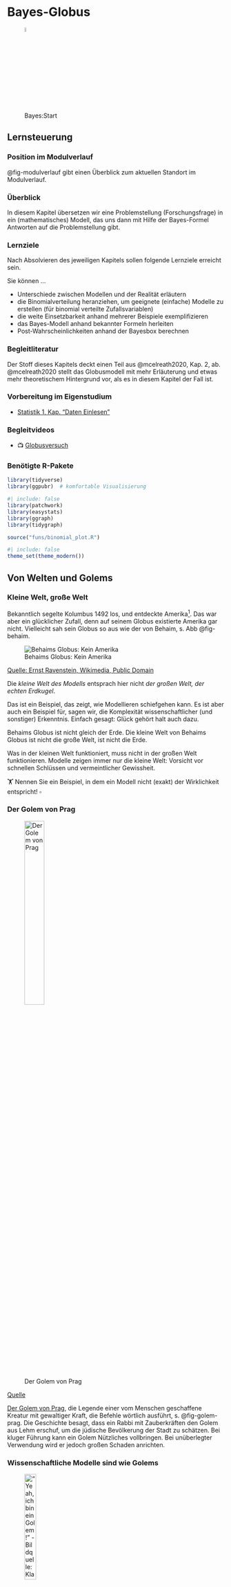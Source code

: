 # Bayes-Globus 





![Bayes:Start](img/Golem_hex.png){width=5%}




## Lernsteuerung

### Position im Modulverlauf

@fig-modulverlauf gibt einen Überblick zum aktuellen Standort im Modulverlauf.




### Überblick

In diesem Kapitel übersetzen wir eine Problemstellung (Forschungsfrage) in ein (mathematisches) Modell, das uns dann mit Hilfe der Bayes-Formel Antworten auf die Problemstellung gibt.


### Lernziele

Nach Absolvieren des jeweiligen Kapitels sollen folgende Lernziele erreicht sein.

Sie können ...


- Unterschiede zwischen Modellen und der Realität erläutern
- die Binomialverteilung heranziehen, um geeignete (einfache) Modelle zu erstellen (für binomial verteilte Zufallsvariablen)
- die weite Einsetzbarkeit anhand mehrerer Beispiele exemplifizieren
- das Bayes-Modell anhand bekannter Formeln herleiten
- Post-Wahrscheinlichkeiten anhand der Bayesbox berechnen


### Begleitliteratur


Der Stoff dieses Kapitels deckt einen Teil aus @mcelreath2020, Kap. 2, ab. @mcelreath2020 stellt das Globusmodell mit mehr Erläuterung und etwas mehr theoretischem Hintergrund vor, als es in diesem Kapitel der Fall ist.




### Vorbereitung im Eigenstudium

- [Statistik 1, Kap. "Daten Einlesen"](https://statistik1.netlify.app/020-r)


### Begleitvideos

- 📺 [Globusversuch](https://www.youtube.com/watch?v=fGlt9Ld4xzk&list=PLRR4REmBgpIGgz2Oe2Z9FcoLYBDnaWatN&index=6)


### Benötigte R-Pakete


```r
library(tidyverse)
library(ggpubr)  # komfortable Visualisierung
```


```r
#| include: false
library(patchwork)
library(easystats)
library(ggraph)
library(tidygraph)

source("funs/binomial_plot.R")
```


```r
#| include: false
theme_set(theme_modern())
```





## Von Welten und Golems

### Kleine Welt, große Welt

Bekanntlich segelte Kolumbus 1492 los, und entdeckte Amerika^[wenn auch nicht als Erster]. Das war aber ein glücklicher Zufall, denn auf seinem Globus existierte Amerika gar nicht. Vielleicht sah sein Globus so aus wie der von Behaim, s. Abb @fig-behaim.

![Behaims Globus: Kein Amerika](img/Behaim.jpg){#fig-behaim}

[Quelle: Ernst Ravenstein, Wikimedia, Public Domain](https://commons.wikimedia.org/wiki/File:RavensteinBehaim.jpg)

Die *kleine Welt des Modells* entsprach hier nicht *der großen Welt, der echten Erdkugel*.

Das ist ein Beispiel, das zeigt, wie Modellieren schiefgehen kann. Es ist aber auch ein Beispiel für, sagen wir, die Komplexität wissenschaftlicher (und sonstiger) Erkenntnis. Einfach gesagt: Glück gehört halt auch dazu.


::: callout-note
Behaims Globus ist nicht gleich der Erde. Die kleine Welt von Behaims Globus ist nicht die große Welt, ist nicht die Erde.
:::

Was in der kleinen Welt funktioniert, muss nicht in der großen Welt funktionieren. Modelle zeigen immer nur die kleine Welt: Vorsicht vor schnellen Schlüssen und vermeintlicher Gewissheit.


:::{exr-modellno}
🏋 Nennen Sie ein Beispiel, in dem ein Modell nicht (exakt) der Wirklichkeit entspricht! $\square$
:::







### Der Golem von Prag

![Der Golem von Prag](img/170px-Golem_and_Loew.jpg){#fig-golem-prag width="33%"}

[Quelle](https://de.wikipedia.org/wiki/Golem)

[Der Golem von Prag](http://www.prague.net/golem), die Legende einer vom Menschen geschaffene Kreatur mit gewaltiger Kraft, die Befehle wörtlich ausführt, s. @fig-golem-prag.
Die Geschichte besagt, dass ein Rabbi mit Zauberkräften den Golem aus Lehm erschuf, um die jüdische Bevölkerung der Stadt zu schätzen.
Bei kluger Führung kann ein Golem Nützliches vollbringen.
Bei unüberlegter Verwendung wird er jedoch großen Schaden anrichten.

### Wissenschaftliche Modelle sind wie Golems



!["Yeah, ich bin ein Golem!" - Bildquelle: Klara Schaumann](img/Golem_hex.png){width=25%}

:::: {.columns}

::: {.column width="50%"}
**Golem**

Eigenschaften des *Golems*:

-   Besteht aus Lehm
-   Belebt durch "Wahrheit"
-   Mächtig
-   dumm
-   Führt Befehle wörtlich aus
-   Missbrauch leicht möglich
-   Märchen
:::

::: {.column width="50%"}
**Modell**

Eigenschaften eines *Modells*:


-   Besteht aus ~~Lehm~~Silikon
-   Belebt durch Wahrheit (?)
-   Manchmal mächtig
-   simpler als die Realität
-   Führt Befehle wörtlich aus
-   Missbrauch leicht möglich
-   Nicht einmal falsch
:::

::::





::: callout-note
Wir bauen Golems.
:::

@fig-xy stellt ein Sinnbild von Modellen dar.


Vergleichen wir die kleine Welt unserer Modellen (@tbl-klein-gross), wie z.B. Behaims Globus, mit der Großen Welt, die Kolumbus und wir befahren.




| Kleine Welt                                                | Große Welt                                 |
|-----------------------------------------|-------------------------------|
| Die Welt, wie sie der Golem sieht                          | Die Welt, wie sie in Wirklichkeit ist      |
| ist das Modell, aber nicht (zwangsläufig) die Wirklichkeit | entspricht nicht (zwangsläufig) dem Modell |
| Verwenden wir beim Modellieren                             | Ist das, was wir modellieren               |

: Kleine Welt vs. große Welt {#tbl-klein-gross}






<!-- ![So denkt unser Bayes-Golem](img/bayesupdate2.png){#fig-bayes1} -->



:::{exm-bayes-lernen}
### Die Bayes-Formel und Lernen
🏋 Bayes-Inferenz ähnelt dem Lernen von Menschen. Geben Sie ein Beispiel von Lernen bei Menschen, das oben dargestelltem Prozess ähnelt!$\square$
:::

## Ein erster Versuch: Wir werfen den Globus





### Welcher Anteil der Erdoberfläche ist mit Wasser bedeckt?


:::{#exm-fofra1}
### Wasseranteil auf der Erdoberfläche
Unsere Forschungsfrage lautet, mit welchem Anteil die Erde wohl mit Wasser bedeckt ist (@fig-erde)? Um möglichst wenig schreiben zu müssen, schreiben wir für "angenommener Wasseranteil auf der Erdoberfläche" kurz $p$ oder $\pi$ (p wie proportion, Anteil). $\square$
:::

![Die Erde. Schön! Und mit viel Wasser, ca. 70% der Erdoberfläche sind mit Wasser bedeckt. 
[Quelle](https://pngimg.com/image/25340), Lizenz: CC 4.0 BY-NC](img/earth.png){#fig-erde width="10%" fig-align="center"}


Analog können wir uns vorstellen, 11 Wissenschaftlis haben jeweils eine andere Hypothese zum Wasseranteil, $\pi$, der Erde. Die erste Person hat die Hypothese $\pi_1 = 0$, die zweite Person geht von $\pi_2 = 0.1$ aus ... die 11. Person von $\pi_{11} = 1$.
 
Um die Forschungsfage zu beantworten, werfen Sie einen Globus-Ball in die Luft und fangen in wieder auf. 
Sie notieren dann, ob die Stelle unter Ihrem Zeigefinger Wasser zeigt (W) oder Land (L). Den Versuch wiederholen Sie, bis Sie den Globusball insgesamt 9 Mal geworfen haben.^[Warum gerade 9 Mal? Tja, dann hat das Handy geklingelt... Auch in wissenschaftlichen Versuchen ist (leider?) nicht immer alles genau geregelt.]

So sah *mein*^[*Ihr* Ergebnis kann anders aussehen, schließlich ist es ja Zufall.] Ergebnis aus:

$$W \quad L \quad W \quad W \quad W \quad L \quad W \quad L \quad W$$


Also $W=6$ (Wasser, d.h. "Treffer") und $L=3$ (Land) ($n=9$ Versuche).

:::{#exr-globe1}
### Spin the Globe
🏋️️ Besorgen Sie sich einen Globus (zur Not eine Münze) und stellen Sie den Versuch nach!$\square$
:::






### Bayes-Updates


Der Golem denkt eigentlich ganz vernünftig:
Zuerst hat er ein Vorwissen zum Wasseranteil, die dazugehörige Wahrscheinlichkeitsverteilung nennt man *Priori-Verteilung* (s. @def-priori).
In unserem Beispiel ist das Vorwissen recht bescheiden: Jeder Wasseranteil ist ihm gleich plausibel.
Als nächstes beschaut sich der Golem die Daten und überlegt,
wie wahrscheinlich die Daten sind, wenn man von einer bestimmten Hypothese ausgeht, z.B. dass der Wasseranteil 50% beträgt.
Die zugehörige Wahrscheinlichkeit der Daten unter Annahme einer Hypothese nennt man die^[oder den?] *Likelihood*^[zu Deutsch etwa: "Mutmaßlichkeit"], s. @def-L.
Als letztes bildet sich der Golem eine abschließende Meinung zur Wahrscheinlichkeit jeder Hypothese. Diese Wahrscheinlichkeitsverteilung nennt man *Posteriori-Verteilung*, s. @def-post1.
Sie berechnet als Gewichtung des Vorwissen mit den neuen Daten.
Anders gesagt: Das Vorwissen wird anhand der Erkenntnisse (der Daten) aktualisiert oder "geupdatet", s. @fig-bayes-update.


<!-- ![Updating mit Bayes](img/bayesupdate.png){#fig-bayes-update} -->


```mermaid
%%| fig-cap: Updating mit Bayes
%%| label: fig-bayes-update
graph LR
A[Priori-Vert.]-->B[Likelihood]-->C[Post-Vert.]-->A
```






:::{#def-priori}
### Priori-Verteilung
Für jede Hypothese haben wir ein Vorab-Wissen, das die jeweilige Plausibilität der Hypothese angibt: *Priori-Verteilung* (synonym: Apriori-Verteilung).$\square$
:::

:::{#def-L}
### Likelihood
Für jede Hypothese (d.h. jeden *Parameterwert* $\pi$) möchten wir wissen, 
wie wahrscheinlich die Daten sind (unter der Annahme, 
dass die Hypothese richtig ist). Kurz: Wir suchen die *Likelihood*. 
Anders gesagt: Die Likelihood sagt uns, 
wie gut die Daten zu einer bestimmten Hypothese passen.$\square$
:::

:::{#def-post1}
### Posteriori-Verteilung
Dann gewichten wir den Likelihood mit dem Vorabwissen, so dass wir die *Posteriori-Verteilung*^[ Anstatt von *Priori* liest man auch *Prior*; anstatt *Posteriori* auch *Posterior*] bekommen.$\square$
:::






:::{#exr-l1}
### Wie gut passen die Daten zur Hypothese, dass die Erde komplett trocken ist?

Wir haben in unseren Versuch $W=6$ und $L=3$ erzielt. Diese Daten passen *überhaupt nicht* zur Hypothese, dass die Erdoberfläche komplett trocken ist.
Die *Likelihood*, $L$ für $\pi=0$ ist also Null.
Analog ist die Likelihood für $\pi=1$ auch Null.$\square$
:::



### Wie wahrscheinlich ist ein Wasseranteil von 90%?

Wie wahrscheinlich ist es, einen bestimmten Wasseranteil, z.B. 6 Treffer (bei 9 Würfen) zu erhalten, wenn man eine bestimmte Hypothese (einen bestimmten Wasseranteil, z.B. 90%) annimmt?
Diese Wahrscheinlichkeit nennt man die *Likelihood*, $L$ oder  $L$.

<!-- Geht man von einer Binomialverteilng aus, ist die Likelihood einfach zu berechnen. -->

Wenn wir eine Binomialverteilung annehmen, 
dann gehen wir davon aus,  dass die Daten unabhängig voneinander entstehen und sich der Parameterwert nicht zwischenzeitlich ändert
^[Die sog. "iid-Annahme", *i*ndependently and *i*dentically distributed: Jeder Wurf der Globusballes ist eine Realisation der gleichen Zufallsvariablen. 
Jeder Wurf ist unabhängig von allen anderen: 
Das Ergebnis eines Wurfes hat keinen (stochastischen) Einfluss auf ein Ergebnis anderer Würfe.
Die Wahrscheinlichkeitsverteilung ist bei jedem Wurf identisch.].
Der Wasseranteil der Erde bleibt während des Versuchs gleich (durchaus plausibel).

Lassen Sie uns im Folgenden die Wahrscheinlichkeit ($Pr$), $W$ mal Wasser und $L$ mal Land zu beobachten, wenn die Wahrscheinlichkeit für Wasser $\pi$ beträgt, so bezeichnen: $Pr(W,L | \pi))$ oder auch (synonym) so: $Pr(W|\pi, n)$.
Diese Wahrscheinlichkeit, $Pr(W,L | \pi)$, kann man im Fall des Globusversuchs mit der *Binomialverteilung* berechnen.

Möchte man die Wahrscheinlichkeit ansprechen für das Ereignis "6 mal Wasser und 3 mal Land, 
wenn wir von einem Wasseranteil von 70% ausgehen", so würden wir kurz schreiben: $Pr(W=6, L=3 | \pi=.7)$.
Oder man könnte (synonym) schreiben:  $Pr(W=6 | \pi=.7, n=9)$.


Zur Erinnerung: Die Binomialverteilung zeigt die Verteilung der
Wahrscheinlichkeit der Ereignisse (z.B. 2 Mal Kopf) beim wiederholten Münzwurf
(und allen vergleichbaren Zufallsexperimenten): 
"Münzwurfverteilung", s. Kap. @sec-bin-distrib.


### Likelihood berechnen




Was ist der Anteil der gültigen Pfade in einem Baumdiagramm (d.h. die Wahrscheinlichkeit), 
um 2 mal $W$ bei $n=W+L=3$ Würfen zu bekommen, wenn wir von $\pi=1/2$ ausgehen?
^[Allgemeiner spricht man auch von 2 Treffern bei 3 Würfen 
(d.h. 1 "Nicht-Treffer", den wir als "Niete" bezeichnen). 
Treffer werden oft mit `1`  und Nieten mit `0` bezeichnet], 
s. @lst-dbinom1, @fig-binom1a und @eq-dbinom1.


```r
#| lst-cap: "Binomialverteilung mit R für x=2, n=3, p=1/2"
#| lst-label: lst-dbinom1
loesung <- dbinom(x = 2, size = 3, prob = 1/2)
loesung
```

Oder von Hand gerechnet:

$$\begin{aligned}
Pr(W=2 | \pi=1/2, n=3) &=\\ 
\tbinom{3}{2} \cdot (1/2)^2 \cdot (1/2)^1 &=\\
\frac{3!}{2!1!} \cdot (1/2)^3 &= \\
3 \cdot 1/8 = 3/8 &= 0.375
\end{aligned}$${#eq-dbinom1}

Wenn man sich den entsprechenden Baum anschaut (s. @fig-binom1a): 
Von den 8 Endkonten bzw. Pfaden sind 3 günstig. 
Demnach ist die Wahrscheinlichkeit des gesuchten Ereignis (2 Treffer bei 3 Würfen, binomialverteilt) gleich 3 von 8 (alle Pfade sind gleich wahrscheinlich);
3/8 sind 0.375.






```mermaid
%%| echo: false
%%| label: fig-binom1a
%%| fig-cap: "Wir werfen den Globus (oder eine Münze) 3 Mal. Die Knoten sind der Übersicht halber mit fortlaufenden Buchstaben (von A bis P) bezeichnet"
flowchart TD
  A[A - Start] -. 1/2 .-> B[B - 0]
  A -. 1/2 .-> C[C - 1]
  B -. 1/2 .-> D[D - 0]
  B -. 1/2 .-> E[E - 1]
  C -. 1/2 .-> F[F - 0]
  C -. 1/2 .-> G[G - 1]
  D -. 1/2 .-> H[H - 0]
  D -. 1/2 .-> J[I - 1]
  E -. 1/2 .-> K[K - 0]
  E -. 1/2 .-> L[L - 1]
  F -. 1/2 .-> M[M - 0]
  F -. 1/2 .-> N[N - 1]
  G -. 1/2 .-> O[O - 0]
  G -. 1/2 .-> P[P - 1]
```


Abb. @fig-binom1a stellt einen einfachen Baum für 3 Globuswürfe mit je zwei möglichen Ereignissen (W vs. L) dar.
In der ersten (obersten) Zeile (Knoten A; "Start") ist Ausgangspunkt dargestellt: Der Globus ruht wurfbereit in unserer Hand.
Jetzt Achtung: Sie werfen den Globusball hoch.
Die Pfeile zeigen zu den (zwei) mögliche Ergebnissen.
Die zweite Zeile (Knoten B und C) stellt die beiden Ergebnisse des Wurfes dar. 
Die Ergebnisse sind hier mit `0` und `1` bezeichnet (das eine eine einfache und weiteinsetzbare Notation).
Die dritte Zeile (Knoten D bis G) stellt die Ergebnisse des des zweiten Wurfes dar.
Die vierte Zeile (Knoten H bis P)  stellt die Ergebnisse des des dritten Wurfes dar.


Für mehr Würfe würde das Diagramm irgendwann unübersichtlich werden.




@fig-bin-klein zeigt die Binomialverteilung $X \sim Bin(9, 1/2)$:
Die jeweilige Wahrscheinlichkeit für $k=0,1,\ldots, 9$ Treffer bei $n=9$ Versuchen mit
Trefferwahrscheinlichkeit $\pi=1/2$.


```r
#| echo: false
#| label: fig-bin-klein
#| fig-cap: "Ein Beispiel für eine Binomialverteilung mit Parametern N=9 und p=1/2."

binomial_plot(n = 9, p = 1/2)
```



Abb @fig-binom2 ist ein vergeblicher Versuch, so einen großen Baum ($n=9$) darzustellen.

:::callout-note
Visualisierungen wie Baumdiagramme sind eine praktische Hilfe zum Verständnis,
kommen aber bei größeren Daten schnell an ihre Grenze.
:::


```r
#| echo: false
#| label: fig-binom2
#| fig-cap: Wir werfen den Globus (oder eine Münze) 9 Mal, es resultieren 512 Endknoten. Nicht gerade übersichtlich.
my_tree <- tidygraph::create_tree(1023, 2, mode = "out")

my_tree %>%
  mutate(lab = 1:1023) %>% 
  ggraph(circular = TRUE) +
  geom_edge_link() +
  geom_node_label(mapping = aes(label = lab), size = 1) +
  coord_flip() +
  scale_y_reverse() +
  theme_void()

```


Jetzt folgen einige Beispiele.



:::{#exm-globus697-dbinom}
### Globus mit 6 Treffern bei 9 Würfen, p=1/2
Was ist der Anteil der gültigen Pfade in einem Baumdiagramm (Wahrscheinlichkeit), 
um 6 mal $W$ bei $N=W+L=9$ Würfen zu bekommen, wenn wir von $p=1/2$ ausgehen?

```r
dbinom(x = 6, size = 9, prob = 1/2)
```

Oder, synonym, wenn man einen Taschenrechner (oder R als Taschenrechner) benutzt:

```r
choose(9, 6) * (1/2)^6 * (1/2)^3
```

$\square$
:::


::: {#exm-globus2}

### Globus mit 9 Treffern bei 9 Würfen, p=1/2

Was ist die Wahrscheinlichkeit,
gegeben $W=9$ bei $n=9$ und $\pi=1/2$?

```r
dbinom(x = 9, size = 9, prob = 1/2)
```

Das ist 1 günstiger Pfad von 512 Pfaden, also $Pr(W=9|\pi=1/2, n=9)=1/512$.

:::


:::{#exm-globus697}

### Globus mit 6 Treffern bei 9 Würfen, p=70%

Was ist die Wahrscheinlichkeit für $W=6$,
gegeben $n=9$ und $p=.7$?

```r
dbinom(x = 6, size = 9, prob = .7)
```

Mit Taschenrechner gerechnet:

```r
anz_pfade <- choose(9,6) 
wskt_pro_pfad <- (.7)^6 * (.3)^3
gesamt_wkst <- anz_pfade * wskt_pro_pfad
gesamt_wkst
```

(Fast) von Hand gerechnet, mit R als Taschenrechner:

```r
factorial(9)/(factorial(6)*factorial(3)) * (.7)^6 * (.3)^3
```

Als Formel, s. @eq-dbinom-967:


$$\begin{aligned}
Pr(W=6 | \pi=.7, n=9) &=\\ 
\tbinom{9}{6} \cdot (.7)^6 \cdot (.3)^3 &=\\
\frac{9!}{6!3!} \cdot (.7)^6 \cdot (.3)^3 &=\\
84 \cdot  .003 = .27.
\end{aligned}$${#eq-dbinom-967}

$\square$
:::



Zur Erinnerung: Die Funktion `dbinom` gibt uns die Wahrscheinlichkeit von `x` Treffern, 
bei `size` Versuchen zurück, 
wobei eine Binomialverteilung angenommen wird mit Trefferwahrscheinlichkeit `prob`.


Es gibt Taschenrechner(-Apps), die die Binomialverteilung oder den Binomialkoeffizienten berechnen können.^[<https://www.geogebra.org/scientific?lang=de>]


### Unser Modell ist geboren

Ein Modell (in der Bayes-Statistik) besteht aus mind. zwei Komponenten:

1. Die *Likelihood* (die Wahrscheinlichkeit der Daten unter Annahme der Hypothese), s. @eq-globus1
2. Die *Priori-Verteilung(en)* (die Wahrscheinlichkeit der Hypothese vor den Daten), a. @eq-prior-unif-globus
3. Die *Posteriori-Verteilung* (die Wahrscheinlichkeit der Hypothese nach den Daten), s. @fig-post1


### Likelihood

Im Globusversuch verwenden wir die Binomialverteilung zur Berechnung der *Likelihood*, s. @eq-globus1.

$$W \sim \text{Bin}(n,\pi)$${#eq-globus1}

Lies: "W ist *bin*omial verteilt mit den Parametern $n$ und $\pi$". $n$ gibt die Anzahl der Globuswürfe an: $n=W+L$.


Mit einem konkretes Beispiel: $W \sim \text{Bin}(9, 0.7)$ bedeutet, 
dass wir von 9 Würfen ausgehen und eine Wahrscheinlichkeit für Wasser von 70% annehmen.


Die Verwendung der Binomialvertielung ist an einige Annahmen geknüpft:

1.  Die Züge sind unabhängig voneinander (Die Würfe des Globusballs beeinflussen sich einander nicht).
2.  Der Parameterwert $\pi$ bleibt konstant (Der Wasseranteil der Erde ändert sich nicht während des Versuchs).


:::{#exr-annahmen1}
🏋 Welche Annahmen würden Sie ändern? 
Welche könnte man wegnehmen? Welche hinzufügen? 
Was wären die Konsequenzen?$\square$
:::


### Priori-Verteilung

Unser Vorab-  bzw. *Apriori*-Wissen zu $p$ sei, dass uns alle Werte gleich ("uniform") plausibel erscheinen, s. @eq-prior-unif-globus.

$$\pi \sim \text{Unif}(0,1).$${#eq-prior-unif-globus}

Lies: "$\pi$ ist gleich (uniform) verteilt mit der Untergrenze 0 und der Obergrenze 1".

Man könnte auch sagen: Wir haben praktisch kein Vorwissen, wir sind erstmal (aprior) indifferent,
jeder Parameterwert erscheint uns erstmal gleich wahrscheinlich, 
s. @fig-unif01.









```r
#| echo: false
#| fig-cap: "Gleichverteilung mit Parametern min=0 und max=1"
#| label: fig-unif01
#| eval: true
#| out-width: 50%

source("funs/uniform_plot.R")

uniform_plot(0, 1)
```




### Posteriori-Verteilung

die Posteriori-Verteilung quantifiziert unser Wissen nach Kenntnis der Daten, aufbauend auf unserem Vorwissen (Priori-Wissen).
Die Posteriori-Verteilung ist das Ergebnis des Bayes-Updates, s. @eq-post-globus1.

Die Wahrscheinlichkeit bestimmter Hypothesen nennt man Posteriori-Wahrscheinlichkeit und bezeichnet sie kurz mit $Pr(H|D)$.
Lies: "Die Wahrscheinlichkeit der Hypothese H gegeben der Daten D".
Dabei nimmt man stillschweigend an, dass die Daten anhand eines gewissen Modells generiert wurden.













## Bayes' Theorem

### Wozu wird Bayes in der Praxis genutzt?




In der Praxis nutzt man Bayes häufig,
wenn man Daten $D$ gesammelt hat,
und wissen möchte,
wie wahrscheinlich eine Hypothese $H$ ist,
im Lichte dieser gesammelten Daten, s. @eq-bayes3.

<!-- $$D \quad \underrightarrow{Bayes} \quad H$$ -->


$$Pr(H|D) = \frac{ Pr(H) \cdot Pr(D|H) }{Pr(D)}$${#eq-bayes3}

Bayes' Theorem (@eq-bayes3) fragt nach $Pr(H|D)$:

>    Was ist die Wahrscheinlichkeit der Hypothese H, jetzt wo wir die Daten haben (und ein Modell?)

Und antwortet so (@eq-bayes3):

>    Diese Wahrscheinlichkeit entspricht der Grundrate (Apriori-Wahrscheinlichkeit) der Hypothese mal der Plausibilität (Likelihood) der Daten unter Annahme (gegeben) der Hypothese. Aus Standardisierungsgründen dividiert man noch die totale Wahrscheinlichkeit der Daten über alle Hypothesen.


Für unser Globusbeispiel:


>    Wie wahrscheinlich ist denn jetzt ein bestimmter Wasseranteil auf der Erde, $\pi$, (gegeben den Daten, $W=6$ und $L=3$)? Also, wie wahrscheinlich ist z.B. ein Wasseranteil von 70% oder von 50%?





### Bayes als bedingte Wahrscheinlichkeit

Bayes' Theorem wird häufig verwendet,
um die *Wahrscheinlichkeit* einer *Hypothese*,
*gegeben einer bestimmten Datenlage*, zu berechnen,
also $Pr(H|D)$.
Also zeigt Bayes' Theorem nichts anderes als eine normale bedingte Wahrscheinlichkeit.




$Pr(H| D)$ kann man  umformen (vgl. @eq-pr-cond und @def-gem-wskt-abh),
dann erhält man Bayes' Theorem, s. @eq-bayes1:

$$\begin{aligned}
Pr(H|D) &=\frac{\overbrace{ Pr(H\cap D)}^\text{umformen}}{Pr(D)} \\  &= \frac{\overbrace{Pr(H)}^\text{Apriori-Wahrscheinlichkeit} \cdot \overbrace{Pr(D|H)}^\text{Likelihood}}{\underbrace{Pr(D)}_\text{Evidenz}}
\end{aligned}$$ {#eq-bayes1}



### Die Evidenz zur Standardisierung 

Die Aufgabe der Evidenz ist nur dafür zu sorgen, dass der Wert von $Pr(H|D)$ insgesamt nur Werte zwischen 0 und 1 annehmen kann, also eine brave, normale Wahrscheinlichkeit ist. Würde man in  @eq-bayes1 nicht durch die Evidenz teilen, so wäre die Posteriori-Wahrscheinlichkeit nicht normiert, d.h. sie könnte Werte >1 annehmen.



:::{#def-evidenz}
### Evidenz
$Pr(D)$ nennt man die *Evidenz*. 
Die Evidenz berechnet sich als Summe der Likelihoods für alle Parameterwerte $H_i$, d.h. als die totale Wahrscheinlichkeit von $D$, s. @eq-evidenz, vgl. auch @def-totwskt:

$$\begin{aligned}
Pr(D) = \sum_{i=1}^n Pr(D|H_i) \cdot Pr(H_i)
\end{aligned}$${#eq-evidenz} 

Die verschiedenen Parameterwerte kann man auch als die verschiedenen Hypothesen $H_i$ auffassen.
Falls es nur zwei Hypothesen bzw. Parameterwerte gibt, vereinfacht sich @eq-evidenz zu @eq-evidenz2.

$$\begin{aligned}
Pr(D) = Pr(D|H_1) \cdot Pr(H_1) + Pr(D|H_2) \cdot Pr(H_2)
\end{aligned}$${#eq-evidenz2} 
:::



:::{#exm-evidenz1}
In @exm-bayes1 betrug der Wert der Evidenz $0.03 + 0.002 + 0.012 = 0.044$,
also ca. 4%. $\square$
:::



<!-- :::{#exm-regen-bayes} -->
<!-- ### Bayes im kalten Regen -->
<!-- Erinnerung wir uns (@exm-kalt-regen): Die Wahrscheinlichkeit für *Regen* und *kalt* ist gleich der Wahrscheinlichkeit von *Regen*, *gegeben kalt* mal der Wahrscheinlichkeit von *kalt*; das ist die Kettenregel (@def-kettenregel). $\square$ -->
<!-- ::: -->







### Bayes' Theorem als Formel

<!-- Gesucht ist die Wahrscheinlichkeit einer Hypothese gegeben einer bestimmten Datenlage, $Pr(H|D)$, s. @eq-bayes5 -->

<!-- $$Pr(H|D) = \frac{Pr(D|H) \cdot Pr(H)}{Pr(D)} = \frac{\text{Likelihood}  \cdot \text{Priori-Wahrscheinlichkeit}}{\text{Evidenz}}$${#eq-bayes5} -->

Schauen wir uns die Bestandteile von Bayes' Theorem (@eq-bayes1) noch etwas näher an:

-   (standardisierte) Posteriori-Wahrscheinlichkeit: $Pr_{Post} := Pr(H|D)$

-   Likelihood: $L := Pr(D|H)$

-   Apriori-Wahrscheinlichkeit: $Pr_{Priori} := Pr(H)$

-   Evidenz: $E := Pr(D)$


Bayes' Theorem gibt die $Pr_{Post}$ an, wenn man die Gleichung
mit der $Pr_{Priori}$ und dem $L$ füttert.
Bayes' Theorem wird verwendet, um die $Pr_{Post}$ zu quantifizieren.
Die $Pr_{Post}$ ist proportional zu $L \times Pr_{Priori}$.





### Posteriori als Produkt von Priori und Likelihood

Die *unstandardisierte* Post-Wahrscheinlichkeit $Pr_{\text{unPost}}$ ist einfach das Produkt von 
Likelihood und Priori, s. @eq-unpost.

$$Pr_{\text{unPost}} = L \times \text{Priori}$${#eq-unpost}



Abb. @fig-post3 visualisiert, dass die Post-Verteilung eine Gewichtung von Priori und Likelihood ist.
Mathematisch gesprochen beruht diese Gewichtung auf einer einfachen Multiplikationen der beiden genannten Terme.



![Prior mal Likelihood = Post](img/img241.png){#fig-post3}


Standardisiert man die unstandardisierte Post-Verteilung,
so erhält man die standardisierte Post-Verteilung.
Das Standardisieren dient nur dazu, einen Wert zwischen 0 und 1 zu erhalten. 
Dies erreichen wir, indem wir durch die Summe aller Post-Wahrscheinlichkeiten dividieren.
Die Summe der Post-Wahrscheinlichkeiten bezeichnet man (auch) als Evidenz, vgl. Gleichung @eq-post.


$$\text{Posteriori} = \frac{\text{Likelihood} \times \text{Priori}}{\text{Evidenz}}$${#eq-post}






### Wissen updaten: Wir füttern Daten in das Modell

Golems können lernen?! @fig-lernen-golem zeigt die Post-Verteilung, nach $n=1, 2, ...,n=9$ 
Datenpunkten, d.h. Würfen mit dem Globusball.
Man sieht: Am Anfang, apriori, also bevor die Daten haben, 
vor dem ersten Wurf also, ist jeder Parameterwert gleich wahrscheinlich für den Golem (das Modell).
Je nach Ergebnis des Wurfes verändert sich die Wahrscheinlichkeit der Parameterwerte,
kurz gesagt, die Post-Verteilung verändert sich in Abhängigkeit von den Daten.


![Unser Golem lernt](img/img221.png){#fig-lernen-golem}


Insofern kann man sagen: Unser Golem (das Modell) lernt. 
Ob das Modell nützlich ist (präzise Vorhersagen liefert), 
steht auf einem anderen Blatt.



## Bayes berechnen mit mit der Bayes-Box

Wir erstellen uns eine kleine Tabelle, die man "Bayes-Box" nennen könnte.^[Auch Gitter-Methode oder Grid-Methode genannt.]
Dazu gehen wir so vor:

### Die Idee der Bayes-Box

1.  Teile den Wertebereich des Parameters in ein "Gitter" auf, z.B. $0.1, 0.2, ..., 0.9, 1$.
2.  Wähle den Priori-Wert des Parameters für jeden Parameterwert, z.B. 1/11 bei einer Gleichverteilung von 0 bis 1.
3.  Berechne den Likelihood für jeden Parameterwert.
4.  Berechne den unstandardisierten Posteriori-Wert für jeden Parameterwert (Produkt von Priori und Likelihood).
5.  Standardisiere den Posteriori-Wert durch teilen anhand der Summe alle unstand. Posteriori-Werte.


Für jeden Parameterwert berechnen wir eine (Post-)Wahrscheinlichkeit.^[Ein Parameterwert ist eine mögliche Ausprägung des Parameters.]
Häufig entspricht eine Hypothese einem Parameterwert, 
etwa wenn man sagt: "Ich glaube, die Münze ist fair", was auf einen Parameterwert von 50% herausläuft.
Dazu geben wir an, für wie wahrscheinlich wie apriori^[synonym: priori] 
-- also bevor wir irgendwelche Daten erheben -- jeden einzelnen Parameterwert halten.
Wir machen es uns hier einfach und halten jeden Parameterwert für gleich wahrscheinlich. 
Tatsächlich ist der konkrete Wert hier egal, entscheidend ist das Verhältnis der Apriori-Werte zueinander: 
Geben wir einigen Parameterwerten den Wert 2, aber anderen den Wert 1, 
so halten wir Erstere für (apriori) doppelt so plausibel wie Letztere.
Der Likelihood wird in diesem Beispiel mit der Binomialverteilung berechnet 
(da wir ein binäres Ereignis, $W$ oder $L$, haben).
Der Likelihood gibt an, 
wie wahrscheinlich ein Parameterwert ist gegeben einem bestimmten apriori gewählten Parameterwert.
Die "End-Wahrscheinlichkeit", die unstandardisierte Post-Wahrscheinlichkeit, 
die "hinten rauskommt" ist das Produkt von Priori-Wert und Likelihood.
Anschaulich gesprochen: Die Priori-Werte werden mit den Likelihoodwerten gewichtet^[synonym: Die Likelihoodwerte werden mit den Apriori-Werten gewichtet.].
Da wir letztlich eine Wahrscheinlichkeitverteilung bekommen möchten, 
teilen wir jeden Posteriori-Wert durch die Summe aller Posteriori-Werte. 
Dadurch ist gerantiert, dass sich die Posteriori-Werte zu eins aufaddieren. 
Damit haben wir dann die Ansprüche an eine Wahrscheinlichkeitsverteilung erfüllt (vgl. @sec-kolmogorov).


### Bayes-Box in R berechnen

Legen wir uns ein Gitter mit Parameterwerten ($\pi$) an, um deren Posteriori-Wahrscheinlichkeit zu berechnen.
Konkret gesprochen: Wir listen jeden für uns interessanten Wasseranteil ($\pi$) auf,
also $\pi=0, 0.1, 0.2, ..., 1$.
Diese Parameterwerte sind die Hypothesen, die wir testen wollen,
s. @lst-wasseranteile.


```r
#| lst-label: lst-wasseranteile
#| lst-cap: "Parameterwerte (Gitter) für Wasseranteile: 0, 0.1, 0.2, ..., 1"
wasseranteile <- seq(from = 0, to = 1, by = 0.1)  # Parameterwerte
wasseranteile
```


Dann berechnen wir schon mal die Wahrscheinlichkeit der Daten (6 W bei 9 Würfen) gegeben jeweils eines Wasseranteils.

```r
Likelihood <- dbinom(6, size = 9, prob = wasseranteile)
Likelihood
```

Schließlich packen wir das alles in eine Tabelle, die "Bayes-Box", s. @tbl-globus und @lst-gitter1.

```r
#| lst-cap: "Wir basteln uns eine Bayes-Box"
#| lst-label: lst-gitter1
d <-
  tibble(
    # definiere die Hypothesen (die Parameterwerte, p): 
    p = wasseranteile,
    # Lege den Priori-Wert fest:
    Priori  = 1/11) |> 
    mutate(
      # berechne Likelihood für jeden Wasseranteil (Parameterwert):
      Likelihood = Likelihood,
      # berechne unstand. Posteriori-Werte:
      unstd_Post = Likelihood * Priori,
      # berechne Evidenz, d.i. die Summe aller unstand. Post-Werte:
      Evidenz = sum(unstd_Post),
      # berechne stand. Posteriori-Werte (summiert zu 1):
      Post = unstd_Post / Evidenz)  
```

Die Bayes-Box (@tbl-globus) zeigt, wie sich die Post-Verteilung berechnet.

```r
#| label: tbl-globus
#| tbl-cap: "Die Bayes-Box für den Globusversuch, k=6 Treffer, n=9 Versuche, Apriori-Wahrscheinlichkeit Pr(H)=9%, und Wasseranteile p von 0 bis 1"
#| echo: false
d %>% 
  mutate(id = 1:11) %>% 
  relocate(id, .before = 1) %>% 
  knitr::kable(digits = 3)
```


Für jede Hypothese (Spalte `id`) berechnen wir die *unstandardisierte*
Posteriori-Wahrscheinlichkeit als Produkt von Priori und Likelihood, s. @eq-postunstand.    

$$\text{Post}_{\text{unstand}} = \text{Priori} \cdot \text{Likelihood}$${#eq-postunstand}

Um zur *standardisierten* Posteriori-Wahrscheinlichkeit zu gelangten,
teilen wir in jeder Zeile der Bayesbox (also für jede Hypothese) 
die unstandardisierte Post-Wahrscheinlichkeit durch die Summe 
der unstandardisierten Post-Wahrscheinlichkeiten, s. @eq-poststand-allgemein.


$$\text{Post} = \frac{\text{Post}_{\text{unstand}}}{\text{Evidenz}} = \frac{Pr(H) \cdot Pr(H|D)}{Pr(D)}$${#eq-poststand-allgemein}

Dabei haben wir die Priori-Wahrscheinlihkeit für alle Parameterwerte als gleich angenommen, da wir keinerlei Vorwissen hatten, $Pr(H_i) = 1/11$.
Die Evidenz berechnet sich als Summe der unstandardisierten Post-Wahrscheinlichkeiten, $Pr(D) = 0.09$.

:::callout-note
Wenn der Priori-Wert für jeden Parameterwert gleich ist, dann ist der Likelihood gleich der unstandardisierten Post-Wahrscheinlichkeit.$\square$
:::


:::{#exm-globus697-post}
### Post-Wahrscheinlichkeit im Globusversuch für p=.7
In @exm-globus697 haben wir die Wahrscheinlichkeit für 6 Treffer bei 9 Würfen gegeben einer Trefferwahrscheinlichkeit von $\pi = .7$ berechnet.
Damit haben wir die Likelihood $L = Pr(D|H) =.25$ berechnet.


Auf dieser Basis können wir die Posteriori-Wahrscheinlichkeit $Pr_{Post}$ berechnen, zunächst die unstandardisierte.
Dazu haben wir die Priori-Wahrscheinlichkeit mit der Likelihood multipliziert, s. @eq-postunstand697:

$$\text{Post}_{\text{unstand}} = Pr(H) \cdot Pr(D|H) = 0.09 \cdot 0.25 = 0.025$${#eq-postunstand697}

Jetzt standardisieren wir die unstandardisierte Post-Wahrscheinlichkeit,
indem wir durch die Evidenz dividieren, s. @eq-poststand697.

$$\text{Post} = \frac{\text{Post}_{\text{unstand}}}{\text{Evidenz}} = \frac{0.025}{0.1} =0.25$${#eq-poststand697}


@eq-bayes-globus697 fasst die Schritte der Berechnung zusammen.

$$\begin{aligned}
Pr(H_{\pi=0.7}|D) =
\frac{Pr(D|H) \cdot Pr(H)}{Pr(D)} &= \\
\frac{\text{Likelihood}  \cdot \text{Priori-Wahrscheinlichkeit}}{\text{Evidenz}} &= \\
\frac{0.25 \cdot 0.1}{0.1} &= 0.25
\end{aligned}$${#eq-bayes-globus697} $\square$

Fazit: Nach dem Versuch, d.h. nachdem wir die Daten in Betracht gezogen haben,
hat sich unsere Meinung über den Wasseranteil geupdatet von 0.1 auf 0.25.$\square$
:::






:::{#exr-priori-change}
🏋️ Was wohl mit *Post* passiert, wenn wir *Priori* ändern?$\square$
:::

@fig-post1 zeigt eine Visualisierung der Post-Verteilung mit Hilfe der Funktion `ggline(x, y)` aus dem Paket `ggpubr`.
Wie man sieht, ist die Post-Wahrscheinlichkeit am höchsten bei $\pi=0.7$.
Wobei der Bereich von 0.6 bis 0.8 auch recht wahrscheinlich ist.


```r
#| echo: false
#| label: fig-post1
#| out-width: 70%
#| fig-cap: "Die Post-Verteilung visualisiert. Die Post-Wahrscheinlichkeit ist am höchsten bei p=0.7"
library(ggpubr)

ggline(d,
       x = "p",
       y = "Post")
```





### Was sagt die Post?

Die Posteriori-Verteilung (Kurz: "Post-Verteilung", oder "Post"), $Pr_{Post}$, zeigt, wie plausibel wir jeden Wert von $p$ halten, 
jetzt, nachdem wir die Daten des Versuchs kennen.
Die Post-Wahrscheinlichkeit updatet unser Apriori-Wissen mit dem Wissen, 
das wir durch die Daten erhalten haben.



@fig-gitter zeigt die Post-Wahrscheinlichkeit für 5, 10 und 20 Parameterwerte. Das mittlere Teilbild (10 Gitterwerte) entspricht unserer Tabelle oben.
Man sieht: Je mehr Parameterwerte, desto genauer wird die Verteilung wiedergegeben.


![Je mehr Parameterwerte, desto genauer wird die Verteilung wiedergegeben.](img/img242.png){#fig-gitter}


:::{.callout-note}
Unter sonst gleichen Umständen gilt:

- Mehr Gitterwerte glätten die Annäherung.
- Je größer die Stichprobe ($N$), desto zuverlässiger wird unsere Berechnung. $\square$
:::






:::{#callout-important}
Die Post-Verteilung ist sowas wie das Ziel all Ihrer Träume (falls Sie es noch nicht gewusst haben):
Aus der Post-Verteilung können Sie ablesen,
wie wahrscheinlich Ihre Hypothese (Ihr Lieblings-Parameterwert) ist. Und noch einiges mehr, aber das ist Thema des nächsten Kapitels. $\square$
:::





## Abschluss

### Zusammenfassung


📺 [Übung zum Globusversuch](https://www.youtube.com/watch?v=YJEZiQvCBgs&list=PLRR4REmBgpIGgz2Oe2Z9FcoLYBDnaWatN&index=7)

-   In unserem Modell haben wir Annahmen zu $Pr_{Priori}$ und $L$ getroffen.

-   Auf dieser Basis hat der Golem sein Wissen geupdated zu $Pr_{Post}$.

-   Mit der Gitter-Methode haben wir viele Hypothesen (Parameterwerte) untersucht und jeweils die $Pr_{Post}$ berechnet.

-   Unser Modell bildet die kleine Welt ab; ob es in der großen Welt nützlich ist, steht auf einem anderen Blatt.

:::{#exr-tipp-p}
🏋️ Wenn Sie auf einen Prozentwert für $W$ tippen müssten, welchen würden Sie nehmen, laut dem Modell (und gegeben der Daten)? $\square$
:::


### Der Globusversuch als Modell für zweiwertige Zufallsversuche

Der Globusversuch ist kein prototypisches Beispiel für Statistik in der Praxis, zumindest nicht auf dem ersten Blick. 
Er hat aber aber den Vorteil, dass es ein einfaches, gut greifbares Beispiel ist, und damit zum Lernen gut geeignet ist.
Bei näherer Betrachtung ist der Globusversuch prototypisch für ganz viele Fragestellungen:

- Von einem neuen Produkt von von $n$ Exemplaren $k$ verkauft. Auf welchen Wert $p$ kann die Akzeptanzrate dieses Produkts geschätzt werden?
- Ein Chat-Bot hat von $n$ Fragen $k$ richtig beantwortet. Wie hoch kann die Verständnisrate $p$ dieses Programms geschätzt werden?
- Eine neue Krebstherapie hat von $n$ "austherapierten" Patientis $k$ geheilt. Auf wie hoch kann die Erfolgsrate dieser Therapie geschätzt werden?



Kurz: Der Globusversuch ist ein Muster für zweiwertige Zufallsversuche. Und solche sind häufig im Leben, im Business und in der Wissenschaft.





## Vertiefung


### Bayes-Video von 3b1b

Das ["Bayes-Paradox-Video" von 3b1b](https://youtu.be/lG4VkPoG3ko) präsentiert eine gut verständliche Darstellung des Bayes-Theorem aus einer zwar nicht gleichen, 
aber ähnlichen Darstellung wie in diesem Kapitel.



### Bayes als Baum

Bayes' Theorem kann man sich als als Baumdiagramm vor Augen führen,
@fig-tot-wskt2.

Gesucht sei $Pr(M_1|A)$,
also: die Wahrscheinlichkeit,
dass das Teil von Maschine 1 produziert wurde, gegeben, dass es Ausschuss ist.
Gegeben sind die Wahrscheinlichkeiten, dass Machine $i$ das Teil produziert hat, $Pr(M_i)$. Außerdem sind die Wahrscheinlichkeiten, dass das Teil Ausschuss ist, $Pr(A|M_i)$, bekannt.

Das Diagramm löst die Aufgabe für uns;
es zeigt damit die Anwendung von Bayes' Theorem auf.

Um $Pr(M_1|A)$ zu erhalten,
setzt man die Wahrscheinlichkeit
des  *günstigen* Asts ins Verhältnis zur Wahrscheinlichkeit 
*aller relevanten* Äste, $Pr(A)$.

:::{#exm-bayes1}
### Maschine produziert Ausschuss

Die drei Maschinen $M_1, M_2, M_3$ produzieren den gleichen Artikel. Ihr jeweiliger Anteil, an der Produktion liegt bei 60%, 10% bzw. 30%. 
Die jeweilige Ausschussquote liegt bei 5, 2, bzw. 4%, s. @fig-tot-wskt2.

*Aufgabe*: Wie groß ist die Wahrscheinlichkeit, dass ein defektes Teil von Maschine 1 produziert wurde? Berechnen Sie diese Wahrscheinlichkeit.$\square$
:::



Der günstige (gesuchte) Ast, $Pr(M1 \cap A)$, ist hier fett gedruckt, s. @fig-tot-wskt2. 
In @fig-tot-wskt2 zeigen die runden Kästchen am Ende der Pfade die Wahrscheinlichkeiten des jeweiligen Pfades an.





```mermaid
%%| fig-cap: Günstige Pfade
%%| label: fig-tot-wskt2
flowchart LR
  A[Start] ==>|0.60|B[M1]
  A --->|0.10|C[M2]
  A --->|0.30|D[M3]
  B ==>|0.05|E[A]
  B -->|0.95|F[Nicht-A]
  C --->|0.02|G[A]
  C --->|0.98|H[Nicht-A]
  D --->|0.04|I[A]
  D --->|0.96|J[Nicht-A]
  E --- K((0.030))
  F --- L((0.570))
  G --- M((0.002))
  H --- N((0.098))
  I --- O((0.012))
  J --- P((0.288))
```



$$Pr(M1|A) = \frac{Pr(M1 \cap A)}{Pr(A)} = \frac{0.6 \cdot 0.05}{0.03 + 0.002 + 0.012} = \frac{0.03}{0.044} \approx 0.68$$


$Pr(M1|A)$ beträgt also ca. 68%.

Zur Erinnerung: $Pr(A)$ ist die totale Wahrscheinlichkeit
(dass ein produziertes Teil Ausschuss ist).




### Weitere Herleitung der Bayes-Formel

Man kann sich Bayes' Theorem  auch wie folgt herleiten:


$Pr(D\cap H) = Pr(D \cap H) = Pr(D) \cdot Pr(H|D) = Pr(H) \cdot Pr(D|H)$

Dann lösen wir nach P$(H|D)$ auf, s. @eq-bayes2.


$$Pr(H|D) = \frac{\overbrace{Pr(H)}^\text{Apriori-Wahrscheinlichkeit} \cdot \overbrace{Pr(D|H)}^\text{Likelihood}}{\underbrace{Pr(D)}_\text{Evidenz}}$${#eq-bayes2}




### Zusammengesetzte Hypothesen

Das ist vielleicht ein bisschen fancy,
aber man kann Bayes' Theorem auch nutzen, um die Wahrscheinlichkeit einer *zusammengesetzten Hypothese* zu berechnen: $H = H_1 \cap H_2$. 
Ein Beispiel wäre: "Was ist die Wahrscheinlichkeit, dass es Regen ($R$) *und* Blitzeis ($B$) gibt, wenn es kalt ($K$) ist?".

Das sieht dann so aus, @eq-bayes4:

$$
\begin{aligned}
Pr(R \cap B |K) &= \frac{ Pr(R \cap B) \cdot Pr(K|R \cap B) }{Pr(D)} \\
&= \frac{ Pr(R ) \cdot Pr(B) \cdot Pr(K|R \cap B) }{Pr(D)}
\end{aligned}
$${#eq-bayes4}


Hier haben wir $Pr(R \cap B)$  aufgelöst in $Pr(R) \cdot Pr(B)$,
das ist nur zulässig, wenn $R$ und $B$ unabhängig sind.






## Aufgaben

:::{.callout-tip}
Einige der folgenden Aufgaben sind in englischer Sprache.
Wenn Ihnen eine andere Sprache (z.B. Deutsch) lieber ist, nutzen
Sie einfach die Übersetzungsfunktion Ihres Browsers. Das sind meist nur zwei Klicks. $\square$
:::

### Papier-und-Bleistift-Aufgaben

1. [Verteilungen-Quiz-01](https://datenwerk.netlify.app/posts/verteilungen-quiz-01/verteilungen-quiz-01)
2. [globus1](https://datenwerk.netlify.app/posts/globus1/index.html)
2. [globus2](https://datenwerk.netlify.app/posts/globus2/index.html)
3. [globus3](https://datenwerk.netlify.app/posts/globus3/index.html)
4. [globus-bin](https://datenwerk.netlify.app/posts/globus-bin/index.html)
4. [globus-bin2](https://datenwerk.netlify.app/posts/globus-bin2/index.html)
3. [Krebs1](https://datenwerk.netlify.app/posts/krebs1/krebs1)
2. [kekse01](https://datenwerk.netlify.app/posts/kekse01/kekse01)
2. [kekse03](https://datenwerk.netlify.app/posts/kekse03/kekse03)
2. [bayes2](https://datenwerk.netlify.app/posts/bayes2/bayes2)
3. [Bayes-Theorem1](https://datenwerk.netlify.app/posts/bayes-theorem1/bayes-theorem1) 
5. [bayes-ziel1](https://datenwerk.netlify.app/posts/bayes-ziel1/bayes-ziel1)
6. [totale-wskt1](https://datenwerk.netlify.app/posts/totale-wskt1/totale-wskt1.html)
7. [wskt-quiz13](https://datenwerk.netlify.app/posts/wskt-quiz13/wskt-quiz13)
8. [wskt-quiz12](https://datenwerk.netlify.app/posts/wskt-quiz12/wskt-quiz12)
8. [wskt-quiz15](https://datenwerk.netlify.app/posts/wskt-quiz15/wskt-quiz15)


### Aufgaben, für die man einen Computer braucht

<!-- 2. [Rethink2E4](https://datenwerk.netlify.app/posts/Rethink2e4/Rethink2e4) -->
2. [Rethink2m1](https://datenwerk.netlify.app/posts/Rethink2m1/Rethink2m1.html)
2. [Rethink2m2](https://datenwerk.netlify.app/posts/Rethink2m2/Rethink2m2)
2. [Rethink2m3](https://datenwerk.netlify.app/posts/Rethink2m3/Rethink2m3)
<!-- 2. [Rethink2m4](https://datenwerk.netlify.app/posts/Rethink2m4/Rethink2m4) -->
<!-- 2. [Rethink2m5](https://datenwerk.netlify.app/posts/Rethink2m5/Rethink2m5) -->
<!-- 2. [Rethink2m6](https://datenwerk.netlify.app/posts/Rethink2m6/Rethink2m6) -->
<!-- 2. [Rethink2m7](https://datenwerk.netlify.app/posts/Rethink2m7/Rethink2m7) -->
2. [kekse02](https://datenwerk.netlify.app/posts/kekse02/kekse02.html)
2. [euro-bayes](https://datenwerk.netlify.app/posts/euro-bayes/euro-bayes.html)
3. [bath42](https://datenwerk.netlify.app/posts/bath42/bath42)
4. [Kaefer2](https://datenwerk.netlify.app/posts/kaefer2/kaefer2)
5. [rethink3m1](https://datenwerk.netlify.app/posts/ReThink3m1/ReThink3m1.html)
1. [Lose-Nieten-Binomial-Grid](https://datenwerk.netlify.app/posts/lose-nieten-binomial-grid/lose-nieten-binomial-grid)







## ---



![](img/outro-05.jpg){width=100%}


